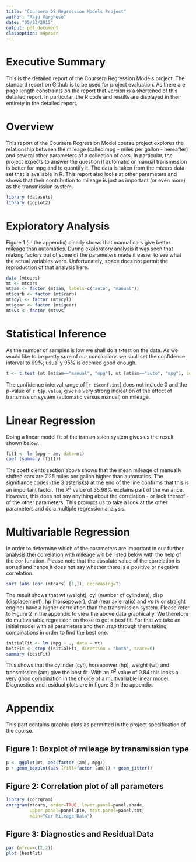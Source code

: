 ```yaml
---
title: "Coursera DS Regression Models Project"
author: "Raju Varghese"
date: "05/23/2015"
output: pdf_document
classoption: a4paper
---
```


# Executive Summary

This is the detailed report of the Coursera Regression Models project. The standard report on Github is to be used for project evaluation. As there are page length constraints on the report that version is a shortened of this detailed report. In particular, the R code and results are displayed in their entirety in the detailed report.

# Overview

This report of the Coursera Regression Model course project explores the relationship between the mileage (called mpg - miles per gallon - hereafter) and several other parameters of a collection of cars. In particular, the project expects to answer the question if automatic or manual transmission is better for mpg and to quantify it. The data is taken from the *mtcars* data set that is available in R. This report also looks at other parameters and shows that their contribution to mileage is just as important (or even more) as the transmission system. 

```r
library (datasets)
library (ggplot2)
```

# Exploratory Analysis

Figure 1 (in the appendix) clearly shows that manual cars give better mileage than automatics. During exploratory analysis it was seen that making factors out of some of the parameters made it easier to see what the actual variables were. Unfortunately, space does not permit the reproduction of that analysis here.

```r
data (mtcars)
mt <- mtcars
mt$am <- factor (mt$am, labels=c("auto", "manual"))
mt$carb <- factor (mt$carb)
mt$cyl <- factor (mt$cyl)
mt$gear <- factor (mt$gear)
mt$vs <- factor (mt$vs)
```

# Statistical Inference

As the number of samples is low we shall do a t-test on the data. As we would like to be pretty sure of our conclusions we shall set the confidence interval to 99%; usually 95% is deemed good enough.

```r
t <- t.test (mt [mt$am=="manual", "mpg"], mt [mt$am=="auto", "mpg"], conf.level=0.99)
```

The confidence interval range of [`r t$conf.int`] does not include 0 and the p-value of `r t$p.value`, gives a very strong indication of the effect of transmission system (automatic versus manual) on mileage. 

# Linear Regression

Doing a linear model fit of the transmission system gives us the result shown below.

```r
fit1 <- lm (mpg ~ am, data=mt)
coef (summary (fit1))
```

The coefficients section above shows that the mean mileage of manually shifted cars are 7.25 miles per gallon higher than automatics. The signifiance codes (the 3 asterisks) at the end of the line confirms that this is an important factor. The $R^2$ value of 35.98% explains part of the variance. However, this does not say anything about the correlation - or lack thereof - of the other parameters. This prompts us to take a look at the other parameters and do a multiple regression analysis.

# Multivariable Regression

In order to determine which of the parameters are important in our further analysis thei correlation with mileage will be listed below with the help of the *cor* function. Please note that the absolute value of the correlation is sorted and hence it does not say whether there is a positive or negative correlation.

```r
sort (abs (cor (mtcars) [1,]), decreasing=T)
```

The result shows that wt (weight), cyl (number of cylinders), disp (displacement), hp (horsepower), drat (rear axle ratio) and vs (v or straight engine) have a higher correlation than the transmission system. Please refer to Figure 2 in the appendix to view the above data graphically. We therefore do multivariable regression on those to get a best fit. For that we take an initial model with all parameters and then *step* through them taking combinations in order to find the best one.

```r
initialFit <- lm (mpg ~ ., data = mt)
bestFit <- step (initialFit, direction = "both", trace=0)
summary (bestFit)
```

This shows that the cylinder (cyl), horsepower (hp), weight (wt) and transmission (am) give the best fit. With an $R^2$ value of 0.84 this looks a very good combination in the choice of a multivariable linear model. Diagnostics and residual plots are in figure 3 in the appendix.

# Appendix

This part contains graphic plots as permitted in the project specification of the course.

## Figure 1: Boxplot of mileage by transmission type

```r
p <- ggplot(mt, aes(factor (am), mpg))
p + geom_boxplot(aes (fill=factor (am))) + geom_jitter()

```

## Figure 2: Correlation plot of all parameters

```r
library (corrgram)
corrgram(mtcars, order=TRUE, lower.panel=panel.shade,
         upper.panel=panel.pie, text.panel=panel.txt,
         main="Car Mileage Data")
```

## Figure 3: Diagnostics and Residual Data

```r
par (mfrow=c(2,2))
plot (bestFit)
```

